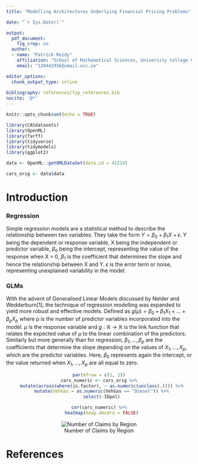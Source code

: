 ```yaml
---
title: "Modelling Architectures Underlying Financial Pricing Problems"

date: "`r Sys.Date()`"

output: 
  pdf_document:
    fig_crop: no
  author:
  - name: "Patrick Reidy"
    affiliation: "School of Mathematical Sciences, University College Cork"
    email: "120442916@umail.ucc.ie"

editor_options: 
  chunk_output_type: inline
  
bibliography: references/fyp_references.bib
nocite: '@*'
---
```


```r
knitr::opts_chunk$set(echo = TRUE)

library(CASdatasets)
library(OpenML)
library(farff)
library(tidyverse)
library(tidymodels)
library(ggplot2)

data <- OpenML::getOMLDataSet(data.id = 41214)

cars_orig <- data$data
```

# Introduction

### Regression

Simple regression models are a statistical method to describe the relationship between two variables. They take the form $Y = \beta_0 + \beta_1X + \epsilon$. Y being the dependent or response variable, X being the independent or predictor variable, $\beta_0$ being the intercept, representing the value of the response when X = 0, $\beta_1$ is the coefficient that determines the slope and hence the relationship between X and Y. $\epsilon$ is the error term or noise, representing unexplained variability in the model.

### GLMs

With the advent of Generalised Linear Models discussed by Nelder and Wedderburn[1], the technique of regression modelling was expanded to yield more robust and effective models. Defined as $g(\mu) = \beta_0 + \beta_1X_1 +...+ \beta_pX_p$ where p is the number of predictor variables incorporated into the model. $\mu$ is the response variable and $g: \mathbb{R} \to \mathbb{R}$ is the link function that relates the expected value of $\mu$ to the linear combination of the predictors. Similarly but more generally than for regression, $\beta_1,..., \beta_p$ are the coefficients that determine the slope depending on the values of $X_1,..., X_p$, which are the predictor variables. Here, $\beta_0$ represents again the intercept, or the value returned when $X_1,..., X_p$ are all equal to zero.

```{=html}
<!---
The field of insurance pricing has witnessed a significant evolution in modeling techniques over the years, with a transition from traditional regression methods to more sophisticated models such as Generalized Linear Models (GLMs) and, most recently, Deep Learning (DL) models.

Regression, as the earliest and simplest form of modeling, was a popular choice for insurance pricing due to its ease of interpretation and implementation. However, it struggled to handle the complexities of insurance data, which often include non-linear relationships. Consequently, Generalized Linear Models emerged as a significant advancement, offering a more flexible framework that accommodated various distribution families and data types. GLMs excelled in modeling discrete and continuous outcomes while retaining interpretability, making them the go-to choice for many years.

Deep Learning models have recently taken the insurance industry by storm, ushering in a new era of predictive accuracy. These neural networks, with their multilayered architecture, can capture intricate patterns in massive datasets, including high-dimensional data, unstructured data, and temporal data. DL models have demonstrated remarkable capabilities in feature extraction, non-linear relationship modeling, and predictive accuracy. They are capable of handling diverse data types, such as images, text, and tabular data, which is particularly valuable in the age of big data.

However, the transition from GLMs to Deep Learning is not without its challenges. While DL models excel in predictive performance, they often sacrifice interpretability, which is a crucial requirement in the insurance industry for regulatory compliance and trustworthiness. Additionally, DL models require substantial computational resources and large datasets for effective training, which may pose scalability issues for some insurance companies, especially if these methods are not implemented optimally. Ensuring model fairness and avoiding bias in DL models remains an active area of research, as it is crucial for ethical underwriting and legal compliance. One method to address these concerns is to improve the explainability of these models, or bridge the gap in performance between traditional GLMs and DL models.

$$
\mu(y) = \beta_0 + \beta_1x_1 +... \Sigma_{i=1}^na_ix^i 
$$

In conclusion, the evolution from regression to Generalized Linear Models and finally to Deep Learning models in insurance pricing has been driven by the need for increased accuracy and the ability to model complex, non-linear relationships within diverse and large datasets. Each model paradigm has its unique strengths and limitations, making it important for insurers to carefully choose the most appropriate modeling technique for their specific needs and constraints. While Deep Learning holds great promise for the future of insurance pricing, it is essential to maintain a balance between predictive power and interpretability while addressing ethical concerns and data-related challenges.
--->
```
<center>

```r
par(mfrow = c(1, 1))
cars_numeric <- cars_orig %>%
  mutate(across(where(is.factor), ~ as.numeric(unclass(.)))) %>%
  mutate(VehGas = as.numeric(VehGas == "Diesel")) %>%
  select(-IDpol)

cor(cars_numeric) %>%
  heatmap(keep.dendro = FALSE)
```

\newpage

</center>

<center>

![Number of Claims by Region](data/input/fig1.png)

</center>

\newpage

# References

::: {#refs}
:::
